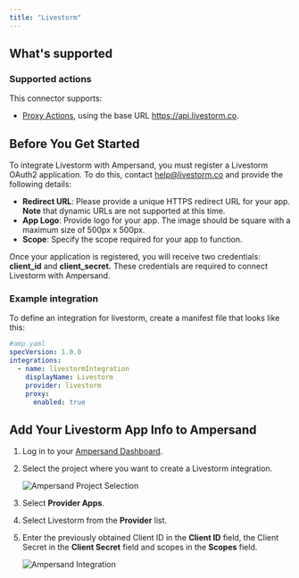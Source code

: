 ```yaml
---
title: "Livestorm"
---
```

## What's supported

### Supported actions

This connector supports:
- [Proxy Actions](/define-integrations/proxy-actions), using the base URL https://api.livestorm.co.

## Before You Get Started

To integrate Livestorm with Ampersand, you must register a Livestorm OAuth2 application. To do this, contact [help@livestorm.co](mailto:help@livestorm.co) and provide the following details:

- **Redirect URL**: Please provide a unique HTTPS redirect URL for your app. **Note** that dynamic URLs are not supported at this time.
- **App Logo**: Provide logo for your app. The image should be square with a maximum size of 500px x 500px.
- **Scope**: Specify the scope required for your app to function.

Once your application is registered, you will receive two credentials: **client_id** and **client_secret.** These credentials are required to connect Livestorm with Ampersand.

### Example integration

To define an integration for livestorm, create a manifest file that looks like this:

```YAML
#amp.yaml
specVersion: 1.0.0
integrations: 
  - name: livestormIntegration
    displayName: Livestorm
    provider: livestorm
    proxy:
      enabled: true
```

## Add Your Livestorm App Info to Ampersand

1. Log in to your [Ampersand Dashboard](https://dashboard.withampersand.com).

2. Select the project where you want to create a Livestorm integration.

   ![Ampersand Project Selection](/images/provider-guides/31a6a12-Ampersand.png)

3. Select **Provider Apps**.  

4. Select Livestorm from the **Provider** list.

5. Enter the previously obtained Client ID in the **Client ID** field, the Client Secret in the **Client Secret** field and scopes in the **Scopes** field.

   ![Ampersand Integration](/images/provider-guides/livestorm.gif)
